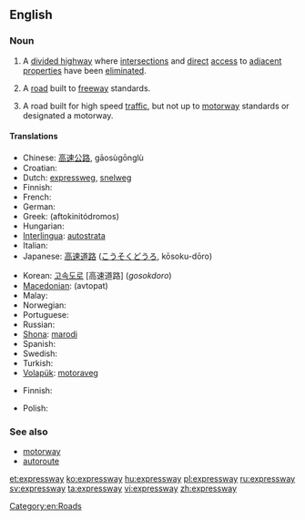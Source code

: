 ==English==
{{wikipedia}}

===Noun===
{{en-noun}}

# {{context|parts of the|_|US}} A [[divided highway]] where [[intersection]]s and [[direct]] [[access]] to [[adjacent]] [[properties]] have been [[eliminated]].
# {{Canada|parts of the US}} A [[road]] built to [[freeway]] standards.
# {{New Zealand}} A road built for high speed [[traffic]], but not up to [[motorway]] standards or designated a motorway.

====Translations====
{{trans-top|US: divided highway}}
* Chinese: [[高速公路]], gāosùgōnglù
* Croatian: {{t+|hr|autocesta}}
* Dutch: [[expressweg]], [[snelweg]]
* Finnish: {{t-|fi|moottoriliikennetie}}
* French: {{t+|fr|autoroute|f}}
* German: {{t+|de|Autobahn}}
* Greek: {{t+|el|αυτοκινητόδρομος|m}} (aftokinitódromos)
* Hungarian: {{t+|hu|autópálya}}
* [[Interlingua]]: [[autostrata]]
* Italian: {{t-|it|superstrada}}
* Japanese: [[高速道路]] ([[こうそくどうろ]], kōsoku-dōro)
{{trans-mid}}
* Korean: [[고속도로]] [高速道路] (''gosokdoro'')
* [[Macedonian]]: {{t-|mk|автопат}} (avtopat)
* Malay: {{t|ms|lebuhraya|xs=Malay}}
* Norwegian: {{t|no|motorvei}}
* Portuguese: {{t-|pt|auto-estrada}}
* Russian: {{t+|ru|автомагистраль|tr=avtomagistral'}}
* [[Shona]]: [[marodi]]
* Spanish: {{t+|es|autopista}}
* Swedish: {{t|sv|motorväg}}
* Turkish: {{t-|tr|otoyol}}
* [[Volapük]]: [[motoraveg]]
{{trans-bottom}}

{{trans-see|freeway}}

{{trans-top|NZ: high speed road, not built to freeway standards}}
* Finnish: {{t-|fi|moottoriliikennetie}}
{{trans-mid}}
* Polish: {{t+|pl|droga ekspresowa|f}}
{{trans-bottom}}

===See also===
* [[motorway]]
* [[autoroute]]

[[Category:en:Roads]]

[[et:expressway]]
[[ko:expressway]]
[[hu:expressway]]
[[pl:expressway]]
[[ru:expressway]]
[[sv:expressway]]
[[ta:expressway]]
[[vi:expressway]]
[[zh:expressway]]
